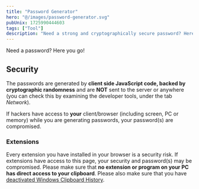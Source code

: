 ```yaml
---
title: "Password Generator"
hero: "@/images/password-generator.svg"
pubUnix: 1725990444603
tags: ["Tool"]
description: "Need a strong and cryptographically secure password? Here you go!"
---
```



Need a password? Here you go!

<PasswordGenerator client:load/>

## Security

The passwords are generated by **client side JavaScript code, backed by cryptographic randomness** and are **NOT** sent to the server or anywhere (you can check this by examining the developer tools, under the tab _Network_).

If hackers have access to **your** client/browser (including screen, PC or memory) while you are generating passwords, your password(s) are compromised.

### Extensions

Every extension you have installed in your browser is a security risk. If extensions have access to this page, your security and password(s) may be compromised. Please make sure that **no extension or program on your PC has direct access to your clipboard**. Please also make sure that you have [deactivated Windows Clipboard History](/how-to-deactivate-windows-clipboard-history).